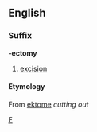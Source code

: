 ==English==
===Suffix===
'''-ectomy'''
#[[excision]]
====Etymology====
{{etystub}}
From {{Gr.}} [[ektome]] ''cutting out''

[[Category:English suffixes|E]]